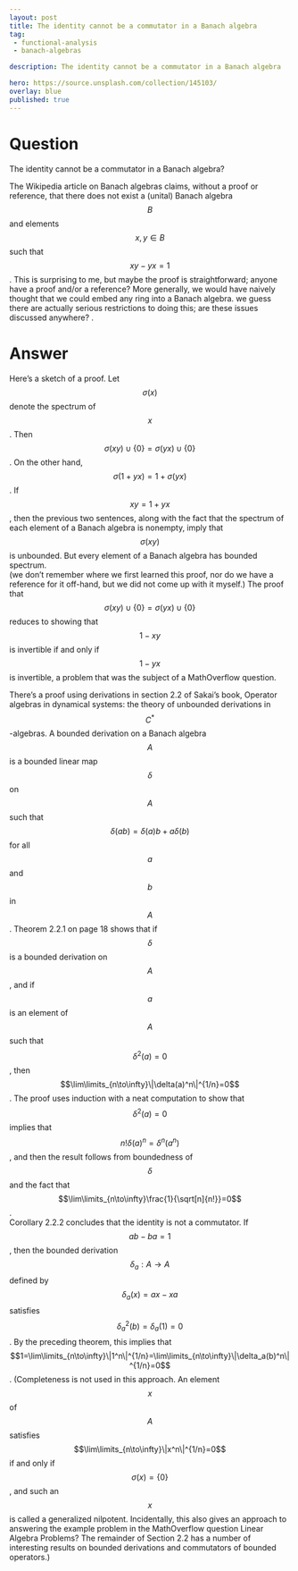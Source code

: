 ---
layout: post
title: The identity cannot be a commutator in a Banach algebra
tag:
 - functional-analysis
 - banach-algebras

description: The identity cannot be a commutator in a Banach algebra

hero: https://source.unsplash.com/collection/145103/
overlay: blue 
published: true
---

# Question 

The identity cannot be a commutator in a Banach algebra?

<!--break-->


The Wikipedia article on Banach algebras claims, without a proof or reference, that there does not exist a (unital) Banach algebra $$B$$ and elements $$x, y \in B$$ such that $$xy - yx = 1$$.
 This is surprising to me, but maybe the proof is straightforward; anyone have a proof and/or a reference? 
More generally, we would have naively thought that we could embed any ring into a Banach algebra.
 we guess there are actually serious restrictions to doing this; are these issues discussed anywhere? 
.


# Answer 


Here's a sketch of a proof.  Let $$\sigma(x)$$ denote the spectrum of $$x$$.  Then $$\sigma(xy)\cup\{0\} = \sigma(yx)\cup\{0\}$$.  On the other hand, $$\sigma(1+yx)=1+\sigma(yx)$$.  If $$xy=1+yx$$, then the previous two sentences, along with the fact that the spectrum of each element of a Banach algebra is nonempty, imply that $$\sigma(xy)$$ is unbounded.  But every element of a Banach algebra has bounded spectrum.  
(we don't remember where we first learned this proof, nor do we have a reference for it off-hand, but we did not come up with it myself.)
The proof that $$\sigma(xy)\cup\{0\}=\sigma(yx)\cup\{0\}$$ reduces to showing that $$1-xy$$ is invertible if and only if $$1-yx$$ is invertible, a problem that was the subject of a MathOverflow question. 

There's a proof using derivations in section 2.2 of Sakai's book, Operator algebras in dynamical systems: the theory of unbounded derivations in $$C^*$$-algebras. A bounded derivation on a Banach algebra $$A$$ is a bounded linear map $$\delta$$ on $$A$$ such that $$\delta(ab)=\delta(a)b+a\delta(b)$$ for all $$a$$ and $$b$$ in $$A$$.  Theorem 2.2.1 on page 18 shows that if $$\delta$$ is a bounded derivation on $$A$$, and if $$a$$ is an element of $$A$$ such that $$\delta^2(a)=0$$, then $$\lim\limits_{n\to\infty}\|\delta(a)^n\|^{1/n}=0$$.  The proof uses induction with a neat computation to show that $$\delta^2(a)=0$$ implies that $$n!\delta(a)^n=\delta^n(a^n)$$, and then the result follows from boundedness of $$\delta$$ and the fact that $$\lim\limits_{n\to\infty}\frac{1}{\sqrt[n]{n!}}=0$$.  
Corollary 2.2.2 concludes that the identity is not a commutator.  If $$ab-ba=1$$, then the bounded derivation $$\delta_a:A\to A$$ defined by $$\delta_a(x)=ax-xa$$ satisfies $$\delta_a^2(b)=\delta_a(1)=0$$.  By the preceding theorem, this implies that $$1=\lim\limits_{n\to\infty}\|1^n\|^{1/n}=\lim\limits_{n\to\infty}\|\delta_a(b)^n\|^{1/n}=0$$.
(Completeness is not used in this approach.  An element $$x$$ of  $$A$$ satisfies $$\lim\limits_{n\to\infty}\|x^n\|^{1/n}=0$$ if and only if $$\sigma(x)=\{0\}$$, and such an $$x$$ is called a generalized nilpotent.  Incidentally, this also gives an approach to answering the example problem in the MathOverflow question Linear Algebra Problems?  The remainder of Section 2.2 has a number of interesting results on bounded derivations and commutators of bounded operators.)

